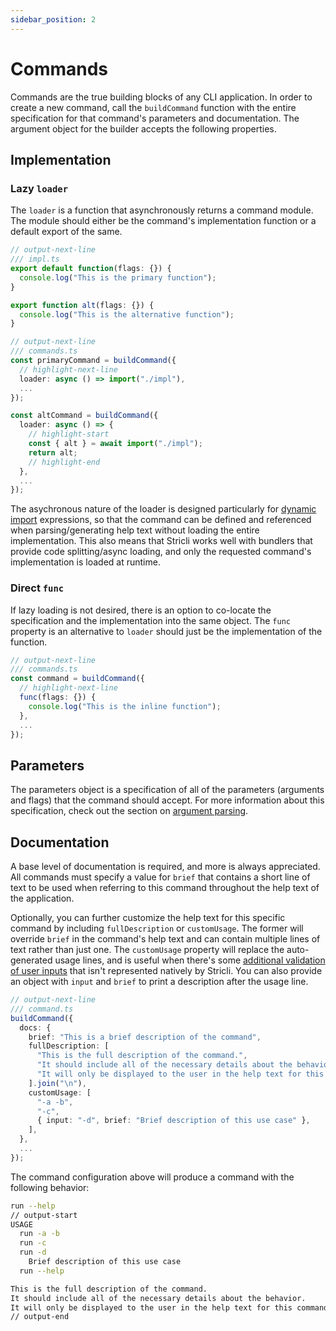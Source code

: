```yaml
---
sidebar_position: 2
---
```


# Commands

Commands are the true building blocks of any CLI application. In order to create a new command, call the `buildCommand` function with the entire specification for that command's parameters and documentation. The argument object for the builder accepts the following properties.

## Implementation

### Lazy `loader`

The `loader` is a function that asynchronously returns a command module. The module should either be the command's implementation function or a default export of the same.

```ts
// output-next-line
/// impl.ts
export default function(flags: {}) {
  console.log("This is the primary function");
}

export function alt(flags: {}) {
  console.log("This is the alternative function");
}

// output-next-line
/// commands.ts
const primaryCommand = buildCommand({
  // highlight-next-line
  loader: async () => import("./impl"),
  ...
});

const altCommand = buildCommand({
  loader: async () => {
    // highlight-start
    const { alt } = await import("./impl");
    return alt;
    // highlight-end
  },
  ...
});
```

The asychronous nature of the loader is designed particularly for [dynamic import](https://developer.mozilla.org/en-US/docs/Web/JavaScript/Reference/Operators/import) expressions, so that the command can be defined and referenced when parsing/generating help text without loading the entire implementation. This also means that Stricli works well with bundlers that provide code splitting/async loading, and only the requested command's implementation is loaded at runtime.

### Direct `func`

If lazy loading is not desired, there is an option to co-locate the specification and the implementation into the same object. The `func` property is an alternative to `loader` should just be the implementation of the function.

```ts
// output-next-line
/// commands.ts
const command = buildCommand({
  // highlight-next-line
  func(flags: {}) {
    console.log("This is the inline function");
  },
  ...
});
```

## Parameters

The parameters object is a specification of all of the parameters (arguments and flags) that the command should accept. For more information about this specification, check out the section on [argument parsing](../../features/argument-parsing).

## Documentation

A base level of documentation is required, and more is always appreciated. All commands must specify a value for `brief` that contains a short line of text to be used when referring to this command throughout the help text of the application.

Optionally, you can further customize the help text for this specific command by including `fullDescription` or `customUsage`. The former will override `brief` in the command's help text and can contain multiple lines of text rather than just one. The `customUsage` property will replace the auto-generated usage lines, and is useful when there's some [additional validation of user inputs](../../features/out-of-scope.mdx#cross-argument-validation) that isn't represented natively by Stricli. You can also provide an object with `input` and `brief` to print a description after the usage line.

```ts
// output-next-line
/// command.ts
buildCommand({
  docs: {
    brief: "This is a brief description of the command",
    fullDescription: [
      "This is the full description of the command.",
      "It should include all of the necessary details about the behavior.",
      "It will only be displayed to the user in the help text for this command.",
    ].join("\n"),
    customUsage: [
      "-a -b",
      "-c",
      { input: "-d", brief: "Brief description of this use case" },
    ],
  },
  ...
});
```

The command configuration above will produce a command with the following behavior:

```sh
run --help
// output-start
USAGE
  run -a -b
  run -c
  run -d
    Brief description of this use case
  run --help

This is the full description of the command.
It should include all of the necessary details about the behavior.
It will only be displayed to the user in the help text for this command.
// output-end
```
